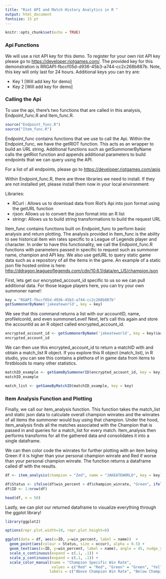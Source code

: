 ---
title: "Riot API and Match History Analytics in R "
output: html_document
fontsize: 15 pt
---

```{r setup, include=FALSE}
knitr::opts_chunk$set(echo = TRUE)
```

### Api Functions

We will use a riot API key for this demo. To register for your own riot API key please go to <https://developer.riotgames.com/>. The provided key for this demonstration is RRGAPI-fbccf05d-d936-45b3-a744-cc2c268b887b. Note, this key will only last for 24 hours. Additional keys you can try are:

* Key 1 [Will add key for demo]
* Key 2 [Will add key for demo]


### Calling the Api

To use the api, there's two functions that are called in this analysis, Endpoint_func.R and Item_func.R.

```{r libraries}
source("Endpoint_func.R")
source("Item_func.R")
```

Endpoint_func contains functions that we use to call the Api. Within the Endpoint_func, we have the getRIOT function. This acts as an wrapper to build an URL string. Additional functions such as getSummonerByName calls the getRiot function and appends additional parameters to build endpoints that we can query using the API.

For a list of all endpoints, please go to <https://developer.riotgames.com/apis>

Within Endpoint_func.R, there are three libraries we need to install. If they are not installed yet, please install them now in your local environment: 

  Libraries:

* RCurl : Allows us to download data from Riot's Api into json format using the getURL function
* rjson: Allows us to convert the json format into an R list
* stringr: Allows us to build string transformations to build the request URL

Item_func contains functions built on Endpoint_func to perform basic analysis and return plotting. The analysis provided in Item_func is the ability to see historical item win rates specific to a League of Legends player and character. In order to have this functionality, we call the Endpoint_func.R functions with parameters passed in specific to request such as summoner name, champion and API key. We also use getURL to query static game data such as a repository of all the items in the game. An example of a static json file hosted online is here: <http://ddragon.leagueoflegends.com/cdn/10.6.1/data/en_US/champion.json> 

First, lets get our encrypted_account_id specific to us so we can pull additional data. For those league players here, you can try your own summoner name!:
```{r example 1}

key = "RGAPI-fbccf05d-d936-45b3-a744-cc2c268b887b"
getSummonerByName('jakeateworld', key = key)


```
We see that this command returns a list with our accountID, name, profileIconId, and even summonerLevel! Next, let's call this again and store the accountId as an R object called encrypted_account_id. 

```{r example 2}

encrypted_account_id <- getSummonerByName('jakeateworld', key = key)$accountId
encrypted_account_id

```
We can then use this encrypted_account_id to return a matchID with and obtain a match_list R object. If you explore this R object (match_list), in R studio, you can see this contains a plethora of in game data from items to firstbloods to many other statistics. 

```{r example 3}


matchID_example <- getGameBySummonerID(encrypted_account_id, key = key)$matches[[1]]$gameId
matchID_example

match_list <- getGameByMatchID(matchID_example, key = key)

```
### Item Analysis Function and Plotting

Finally, we call our item_analysis function. This function takes the match_list and static json data to calculate overall champion winrates and the winrates of all items the summoner would buy using that champion. Under the hood, item_analysis finds all the matches associated with the Champion that is passed in and queries for a match_list for every match. Item_analysis then performs transforms for all the gathered data and consolidates it into a single dataframe. 

We can then color code the winrates for further plotting with an item being Green if it is higher than your personal champion winrate and Red if worse than your personal champion winrate. The function returns a dataframe called df with the results. 

```{r example 4}

df <- item_analysis(champion = "Zed", name = "JAKEATEWORLD", key = key)

df$Status <- ifelse(df$win_percent > df$champion_winrate, "Green", ifelse(df$win_percent < df$champion_winrate, "Red", "Yellow"))
df$ID <- 1:nrow(df)

head(df, n = 50)

```

Lastly, we can plot our returned dataframe to visualize everything through the ggplot library!

```{r fig2, fig.height = 6, fig.width = 10, fig.align = "center"}
library(ggplot2)

options(repr.plot.width=10, repr.plot.height=6)

ggplot(data = df, aes(x=ID, y=win_percent, label = name))  +
  geom_point(aes(colour = Status, size = occur), alpha = 0.5) + 
  geom_text(aes(x=ID, y=win_percent, label = name), angle = 45, nudge_y = 0.05, nudge_x = 0.4, size = 3) +
  scale_x_continuous(expand = c(.1, .1)) +
  scale_y_continuous(expand = c(.1, .1)) +
  scale_color_manual(name = "Champion Specific Win Rate", 
                     values = c("Red" = "Red", "Green" = "Green", "Yellow" = "Yellow"),
                    labels = c("Above Champion Win Rate", "Below Champion Win Rate", "At Champion Win Rate")) + theme_bw()
  
```